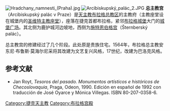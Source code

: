[[File:Hradchany_namnesti_(Praha).jpg|thumb]]
[[File:Arcibiskupský_palác_2.JPG|thumb]]
'''总主教宫'''（Arcibiskupský palác v Praze）是[[天主教布拉格总教区|天主教布拉格总教区]]的主教府（主教座堂设在城堡内的[[圣维特主教座堂|圣维特主教座堂]]），座落在捷克首都布拉格，紧邻[[布拉格城堡|布拉格城堡]]大门的[[城堡广场|城堡广场]]。其北侧为鹿护城河边坡地，西侧为[[施特恩伯格宫|施特恩伯格宫]]（Šternberský palác）。

总主教宫的修建经过了几个阶段。此处原是贵族住宅。1564年，布拉格总主教安东尼·布鲁斯·莫海尔尼采将其改建为文艺复兴风格，17世纪，改建为巴洛克风格。

== 参考文献 ==
*Jan Royt, ''Tesoros del pasado. Monumentos artísticos e históricos de Checoslovaquia'', Praga, Odeon, 1990. Edición en español de 1992 con traducción de José Oyarce y Mónica Villegas. ISBN 80-207-0358-6.

[[Category:捷克天主教|Category:捷克天主教]]
[[Category:布拉格宫殿|Category:布拉格宫殿]]